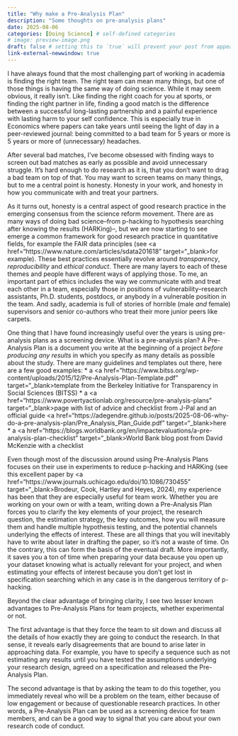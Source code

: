 ```yaml
---
title: "Why make a Pre-Analysis Plan"
description: "Some thoughts on pre-analysis plans"
date: 2025-08-06
categories: [Doing Science] # self-defined categories
# image: preview-image.png
draft: false # setting this to `true` will prevent your post from appearing on your listing page until you're ready!
link-external-newwindow: true
---
```



I have always found that the most challenging part of working in academia is finding the right team. The right team can mean many things, but one of those things is having the same way of doing science. While it may seem obvious, it really isn't. Like finding the right coach for you at sports, or finding the right partner in life, finding a good match is the difference between a successful long-lasting partnership and a painful experience with lasting harm to your self confidence. This is especially true in Economics where papers can take years until seeing the light of day in a peer-reviewed journal: being committed to a bad team for 5 years or more is 5 years or more of (unnecessary) headaches.  

After several bad matches, I've become obsessed with finding ways to screen out bad matches as early as possible and avoid unnecessary struggle. It's hard enough to do research as it is, that you don't want to drag a bad team on top of that. You may want to screen teams on many things, but to me a central point is honesty. Honesty in your work, and honesty in how you communicate with and treat your partners. 

As it turns out, honesty is a central aspect of good research practice in the emerging consensus from the science reform movement. There are as many ways of doing bad science--from p-hacking to hypothesis searching after knowing the results (HARKing)--, but we are now starting to see emerge a common framework for good research practice in quantitative fields, for example the FAIR data principles (see <a href="https://www.nature.com/articles/sdata201618"  target="_blank>for example</a>). These best practices essentially revolve around *transparency*, *reproducibility* and *ethical conduct*. There are many layers to each of these themes and people have different ways of applying those. To me, an important part of ethics includes the way we communicate with and treat each other in a team, especially those in positions of vulnerability--research assistants, Ph.D. students, postdocs, or anybody in a vulnerable position in the team. And sadly, academia is full of stories of horrible (male *and* female) supervisors and senior co-authors who treat their more junior peers like carpets. 

One thing that I have found increasingly useful over the years is using pre-analysis plans as a screening device. What is a pre-analysis plan? A Pre-Analysis Plan is a document you write at the beginning of a project *before producing any results* in which you specify as many details as possible about the study. There are many guidelines and templates out there, here are a few good examples: 
* a <a href="https://www.bitss.org/wp-content/uploads/2015/12/Pre-Analysis-Plan-Template.pdf"  target="_blank>template</a> from the Berkeley Initiative for Transparency in Social Sciences (BITSS)
* a <a href="https://www.povertyactionlab.org/resource/pre-analysis-plans"  target="_blank>page</a> with list of advice and checklist from J-Pal and an official guide <a href="https://adegendre.github.io/posts/2025-08-06-why-do-a-pre-analysis-plan/Pre_Analysis_Plan_Guide.pdf"  target="_blank>here</a>
* a <a href="https://blogs.worldbank.org/en/impactevaluations/a-pre-analysis-plan-checklist"  target="_blank>World Bank blog post</a> from David McKenzie with a checklist 

Even though most of the discussion around using Pre-Analysis Plans focuses on their use in experiments to reduce p-hacking and HARKing (see this excellent paper by <a href="https://www.journals.uchicago.edu/doi/10.1086/730455"  target="_blank>Brodeur, Cook, Hartley and Heyes, 2024</a>), my experience has been that they are especially useful for team work. Whether you are working on your own or with a team, writing down a Pre-Analysis Plan forces you to clarify the key elements of your project, the research question, the estimation strategy, the key outcomes, how you will measure them and handle multiple hypothesis testing, and the potential channels underlying the effects of interest. These are all things that you will inevitably have to write about later in drafting the paper, so it's not a waste of time. On the contrary, this can form the basis of the eventual draft. More importantly, it saves you a ton of time when preparing your data because you open up your dataset knowing what is actually relevant for your project, and when estimating your effects of interest because you don't get lost in specification searching which in any case is in the dangerous territory of p-hacking.

Beyond the clear advantage of bringing clarity, I see two lesser known advantages to Pre-Analysis Plans for team projects, whether experimental or not. 

The first advantage is that they force the team to sit down and discuss all the details of how exactly they are going to conduct the research. In that sense, it reveals early disagreements that are bound to arise later in approaching data. For example, you have to specify a sequence such as not estimating any results until you have tested the assumptions underlying your research design, agreed on a specification and released the Pre-Analysis Plan. 

The second advantage is that by asking the team to do this together, you immediately reveal who will be a problem on the team, either because of low engagement or because of questionable research practices. In other words, a Pre-Analysis Plan can be used as a screening device for team members, and can be a good way to signal that you care about your own research code of conduct. 





